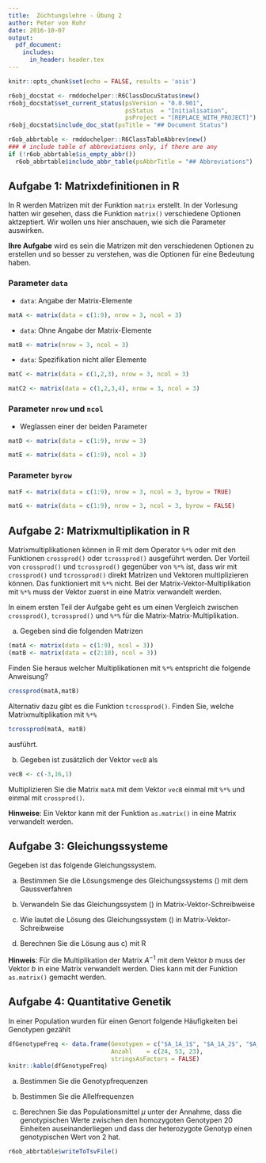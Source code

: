 ```yaml
---
title:  Züchtungslehre - Übung 2
author: Peter von Rohr
date: 2016-10-07
output: 
  pdf_document:
    includes:
      in_header: header.tex
---
```


```r
knitr::opts_chunk$set(echo = FALSE, results = 'asis')
```

```r
r6obj_docstat <- rmddochelper::R6ClassDocuStatus$new()
r6obj_docstat$set_current_status(psVersion = "0.0.901",
                                 psStatus  = "Initialisation",
                                 psProject = "[REPLACE_WITH_PROJECT]")
r6obj_docstat$include_doc_stat(psTitle = "## Document Status")
```


```r
r6ob_abbrtable <- rmddochelper::R6ClassTableAbbrev$new()
### # include table of abbreviations only, if there are any
if (!r6ob_abbrtable$is_empty_abbr())
  r6ob_abbrtable$include_abbr_table(psAbbrTitle = "## Abbreviations")
```

## Aufgabe 1: Matrixdefinitionen in R
In R werden Matrizen mit der Funktion `matrix` erstellt. In der Vorlesung hatten wir gesehen, dass die Funktion `matrix()` verschiedene Optionen aktzeptiert. Wir wollen uns hier anschauen, wie sich die Parameter auswirken.  

__Ihre Aufgabe__ wird es sein die Matrizen mit den verschiedenen Optionen zu erstellen und so besser zu verstehen, was die Optionen für eine Bedeutung haben.

### Parameter `data`
* `data`: Angabe der Matrix-Elemente
```r
matA <- matrix(data = c(1:9), nrow = 3, ncol = 3)
```

* `data`: Ohne Angabe der Matrix-Elemente
```r
matB <- matrix(nrow = 3, ncol = 3)
```

* `data`: Spezifikation nicht aller Elemente
```r
matC <- matrix(data = c(1,2,3), nrow = 3, ncol = 3)
```

```r
matC2 <- matrix(data = c(1,2,3,4), nrow = 3, ncol = 3)
```

### Parameter `nrow` und `ncol`
* Weglassen einer der beiden Parameter

```r
matD <- matrix(data = c(1:9), nrow = 3)
```

```r
matE <- matrix(data = c(1:9), ncol = 3)
```

### Parameter `byrow`
```r
matF <- matrix(data = c(1:9), nrow = 3, ncol = 3, byrow = TRUE)
```

```r
matG <- matrix(data = c(1:9), nrow = 3, ncol = 3, byrow = FALSE)
```


## Aufgabe 2: Matrixmultiplikation in R
Matrixmultiplikationen können in R mit dem Operator `%*%` oder mit den Funktionen `crossprod()` oder `tcrossprod()` ausgeführt werden. Der Vorteil von `crossprod()` und `tcrossprod()` gegenüber von `%*%` ist, dass wir mit `crossprod()` und `tcrossprod()` direkt Matrizen und Vektoren multiplizieren können. Das funktioniert mit `%*%` nicht. Bei der Matrix-Vektor-Multiplikation mit `%*%` muss der Vektor zuerst in eine Matrix verwandelt werden. 

In einem ersten Teil der Aufgabe geht es um einen Vergleich zwischen `crossprod()`, `tcrossprod()` und `%*%` für die Matrix-Matrix-Multiplikation. 

a) Gegeben sind die folgenden Matrizen

```r
(matA <- matrix(data = c(1:9), ncol = 3))
(matB <- matrix(data = c(2:10), ncol = 3))
```

Finden Sie heraus welcher Multiplikationen mit `%*%` entspricht die folgende Anweisung?

```r
crossprod(matA,matB)
```


Alternativ dazu gibt es die Funktion `tcrossprod()`. Finden Sie, welche Matrixmultiplikation mit `%*%`

```r
tcrossprod(matA, matB)
```

ausführt.

\pagebreak

b) Gegeben ist zusätzlich der Vektor `vecB` als

```r
vecB <- c(-3,16,1)
```

Multiplizieren Sie die Matrix `matA` mit dem Vektor `vecB` einmal mit `%*%` und einmal mit `crossprod()`.

__Hinweise__: Ein Vektor kann mit der Funktion `as.matrix()` in eine Matrix verwandelt werden.


## Aufgabe 3: Gleichungssysteme

Gegeben ist das folgende Gleichungssystem.

\begin{IEEEeqnarray}{rCl}
       2x_2 + 2x_3 &=& 1 \nonumber\\
2x_1 + 4x_2 + 5x_3 &=& 9 \nonumber\\
 x_1 -  x_2 + 2x_3 &=& 3
\label{eq:GlsA1} 
\end{IEEEeqnarray}

a) Bestimmen Sie die Lösungsmenge des Gleichungssystems (\ref{eq:GlsA1}) mit dem Gaussverfahren


b) Verwandeln Sie das Gleichungssystem (\ref{eq:GlsA1}) in Matrix-Vektor-Schreibweise


c) Wie lautet die Lösung des Gleichungssystem (\ref{eq:GlsA1}) in Matrix-Vektor-Schreibweise


d) Berechnen Sie die Lösung aus c) mit R

__Hinweis__: Für die Multiplikation der Matrix $A^{-1}$ mit dem Vektor $b$ muss der Vektor $b$ in eine Matrix verwandelt werden. Dies kann mit der Funktion `as.matrix()` gemacht werden.


## Aufgabe 4: Quantitative Genetik
In einer Population wurden für einen Genort folgende Häufigkeiten bei Genotypen gezählt

```r
dfGenotypeFreq <- data.frame(Genotypen = c("$A_1A_1$", "$A_1A_2$", "$A_2A_2$"),
                             Anzahl    = c(24, 53, 23),
                             stringsAsFactors = FALSE)
knitr::kable(dfGenotypeFreq)
```

a) Bestimmen Sie die Genotypfrequenzen


b) Bestimmen Sie die Allelfrequenzen

c) Berechnen Sie das Populationsmittel $\mu$ unter der Annahme, dass die genotypischen Werte zwischen den homozygoten Genotypen $20$ Einheiten auseinanderliegen und dass der heterozygote Genotyp einen genotypischen Wert von $2$ hat.


```r
r6ob_abbrtable$writeToTsvFile()
```
<!-- END of document                 -- 
  -- Below this must not be anything -->
